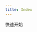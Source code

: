 ```yaml
---
title: Index
---
```



<Cobe desc = "Limitless, Secured Web3 Development"/>


<div style={{ textAlign: 'center' }}>
  <div className="inline-flex justify-center cta-container">
    <Link href="docs/rooch-network" className="cta">
        快速开始
    </Link>
  </div>
</div>

<style jsx global>{`
body {
  background: linear-gradient(
      180deg,
      hsla(0, 0%, 100%, 0) 0,
      #fff min(110vw, 800px)
    ),
    fixed
      repeating-radial-gradient(
        circle at 50% min(calc(50vw + 3.5rem), calc(300px + 5rem)),
        #f5f5f5 0,
        #fff 40px
      );
}
.dark body {
  background: linear-gradient(
    0deg,
    hsla(0, 0%, 100%, 0.2) 0,
    #000 min(110vw, 800px)
  ),
  fixed
    repeating-radial-gradient(
      circle at 50% min(calc(50vw + 3.5rem), calc(300px + 5rem)),
      #050505 0,
      #000 40px
    );
}
`}</style>